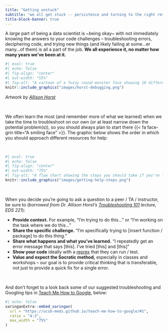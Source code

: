 ```yaml
---
title: "Getting unstuck"
subtitle: "we all get stuck -- persistence and turning to the right resources is key!"
title-block-banner: true
---
```


A *large* part of being a data scientist is ~being okay~ with not immediately knowing the answers to your code challenges -- troubleshooting errors, deciphering code, and trying new things (and likely failing at some...er many...of them) is all a part of the job. **We all experience it, no matter how many years we've been at it.**

```r
#| eval: true 
#| echo: false
#| fig-align: "center"
#| out-width: "55%" 
#| fig-alt: "A cartoon of a fuzzy round monster face showing 10 different emotions experienced during the process of debugging code. The progression goes from (1) 'I got this' - looking determined and optimistic; (2) 'Huh. Really thought that was it.' - looking a bit baffled; (3) '...' - looking up at the ceiling in thought; (4) 'Fine. Restarting.' - looking a bit annoyed; (5) 'OH WTF.' Looking very frazzled and frustrated; (6) 'Zombie meltdown.' - looking like a full meltdown; (7) (blank) - sleeping; (8) 'A NEW HOPE!' - a happy looking monster with a lightbulb above; (9) 'insert awesome theme song' - looking determined and typing away; (10) 'I love coding' - arms raised in victory with a big smile, with confetti falling."
knitr::include_graphics("images/horst-debugging.png")
```

:::{.gray-text .center-text}
*Artwork by [Allison Horst](https://allisonhorst.com/)*
:::

<br>

We often learn the most (and remember more of what we learned) when we take the time to troubleshoot on our own (or at least narrow down the potential problem(s)), so you should always plan to start there {{< fa face-grin title="A smiling face" >}}. The graphic below shows the order in which you should approach different resources for help:

<br>

```r
#| eval: true 
#| echo: false
#| fig-align: "center"
#| out-width: "75%" 
#| fig-alt: "A flow chart showing the steps you should take if you're looking for help on coding problems. First, you you review course materials, check out the suggested background reading, and Google for help. Next, turn to peers (especially your learning partners for the week) -- the best ways to do so are to talk with them in or out of class, or share your question in the #eds240-data-viz Slack channel. Third, turn to your TA by asking them questions in discussion section, by attending their student hours, or by sending them a message over Slack (preferrably in #eds240-data-viz). Lastly, reach out to your instructor by attending student hours or by sending them a message over Slack."
knitr::include_graphics("images/getting-help-steps.png")
```

<br>

When you decide you're going to ask a question to a peer / TA / instructor, be sure to (*borrowed from Dr. Allison Horst's [Troubleshooting 101](https://docs.google.com/presentation/d/e/2PACX-1vTBFWVMCbPQ3TSU7_K301-5oAmPr8mePtcBVyoqq5mnt1CA8AgSToqt03LykTd21w-4EenJFw4sRUHX/pub?start=false&loop=false&delayms=3000&slide=id.p) lecture, EDS 221*):

- **Provide context.** For example, "I'm trying to do this..." or "I'm working on the task where we do this..."
- **Share the specific challenge.** "I'm specifically trying to [insert function / package] to do this thing."
- **Share what happens and what you've learned.** "I repeatedly get an error message that says [this]. I've tried [this] and [this]"
- **Show your code** ideally with a [reprex](https://reprex.tidyverse.org/) that they can run / test.
- **Value and expect the Socratic method,** especially in classes and workshops -- our goal is to provide critical thinking that is transferable, not just to provide a quick fix for a single error.

<br>

And don't forget to a look back some of our suggested troubleshooting and Googling tips in [Teach Me How to Google](https://ucsb-meds.github.io/teach-me-how-to-google/#1), below:

```r
#| echo: false
xaringanExtra::embed_xaringan(
  url = "https://ucsb-meds.github.io/teach-me-how-to-google/#1",
  ratio = "4:3",
  max_width = "75%"
)
```
